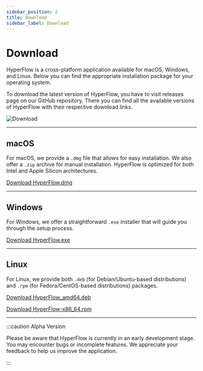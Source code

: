 ```yaml
---
sidebar_position: 2
title: Download
sidebar_label: Download
---
```


# Download

HyperFlow is a cross-platform application available for macOS, Windows, and Linux. Below you can find the appropriate
installation package for your operating system.

To download the latest version of HyperFlow, you have to visit releases page on our GitHub repository. There you can
find all the available versions of HyperFlow with their respective download links.

![Download](@site/static/img/previews/download.png)

---

## macOS

For macOS, we provide a `.dmg` file that allows for easy installation. We also offer a `.zip` archive for manual
installation. HyperFlow is optimized for both Intel and Apple Silicon architectures.

[Download HyperFlow.dmg](https://github.com/BetterTyped/hyper-fetch/releases?q=&expanded=true)

---

## Windows

For Windows, we offer a straightforward `.exe` installer that will guide you through the setup process.

[Download HyperFlow.exe](https://github.com/BetterTyped/hyper-fetch/releases?q=&expanded=true)

---

## Linux

For Linux, we provide both `.deb` (for Debian/Ubuntu-based distributions) and `.rpm` (for Fedora/CentOS-based
distributions) packages.

[Download HyperFlow_amd64.deb](https://github.com/BetterTyped/hyper-fetch/releases?q=&expanded=true)

[Download HyperFlow-x86_64.rpm](https://github.com/BetterTyped/hyper-fetch/releases?q=&expanded=true)

---

:::caution Alpha Version

Please be aware that HyperFlow is currently in an early development stage. You may encounter bugs or incomplete
features. We appreciate your feedback to help us improve the application.

:::
